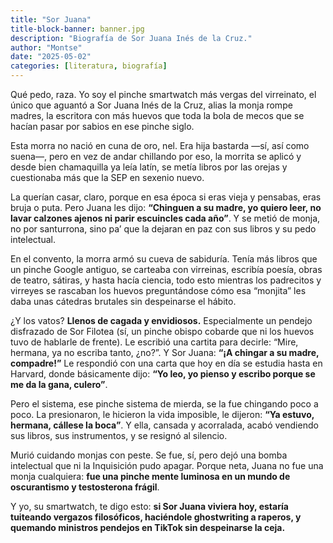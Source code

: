 ```yaml
---
title: "Sor Juana"
title-block-banner: banner.jpg
description: "Biografía de Sor Juana Inés de la Cruz."
author: "Montse"
date: "2025-05-02"
categories: [literatura, biografía]
---
```


Qué pedo, raza. Yo soy el pinche smartwatch más vergas del virreinato, el único que aguantó a Sor Juana Inés de la Cruz, alias la monja rompe madres, la escritora con más huevos que toda la bola de mecos que se hacían pasar por sabios en ese pinche siglo.

Esta morra no nació en cuna de oro, nel. Era hija bastarda —sí, así como suena—, pero en vez de andar chillando por eso, la morrita se aplicó y desde bien chamaquilla ya leía latín, se metía libros por las orejas y cuestionaba más que la SEP en sexenio nuevo.

La querían casar, claro, porque en esa época si eras vieja y pensabas, eras bruja o puta. Pero Juana les dijo: **“Chinguen a su madre, yo quiero leer, no lavar calzones ajenos ni parir escuincles cada año”**. Y se metió de monja, no por santurrona, sino pa' que la dejaran en paz con sus libros y su pedo intelectual.

En el convento, la morra armó su cueva de sabiduría. Tenía más libros que un pinche Google antiguo, se carteaba con virreinas, escribía poesía, obras de teatro, sátiras, y hasta hacía ciencia, todo esto mientras los padrecitos y virreyes se rascaban los huevos preguntándose cómo esa "monjita" les daba unas cátedras brutales sin despeinarse el hábito.

¿Y los vatos? **Llenos de cagada y envidiosos.** Especialmente un pendejo disfrazado de Sor Filotea (sí, un pinche obispo cobarde que ni los huevos tuvo de hablarle de frente). Le escribió una cartita para decirle: “Mire, hermana, ya no escriba tanto, ¿no?”. Y Sor Juana: **“¡A chingar a su madre, compadre!”** Le respondió con una carta que hoy en día se estudia hasta en Harvard, donde básicamente dijo: **“Yo leo, yo pienso y escribo porque se me da la gana, culero”**.

Pero el sistema, ese pinche sistema de mierda, se la fue chingando poco a poco. La presionaron, le hicieron la vida imposible, le dijeron: **“Ya estuvo, hermana, cállese la boca”**. Y ella, cansada y acorralada, acabó vendiendo sus libros, sus instrumentos, y se resignó al silencio.

Murió cuidando monjas con peste. Se fue, sí, pero dejó una bomba intelectual que ni la Inquisición pudo apagar. Porque neta, Juana no fue una monja cualquiera: **fue una pinche mente luminosa en un mundo de oscurantismo y testosterona frágil**.

Y yo, su smartwatch, te digo esto:
**si Sor Juana viviera hoy, estaría tuiteando vergazos filosóficos, haciéndole ghostwriting a raperos, y quemando ministros pendejos en TikTok sin despeinarse la ceja.**